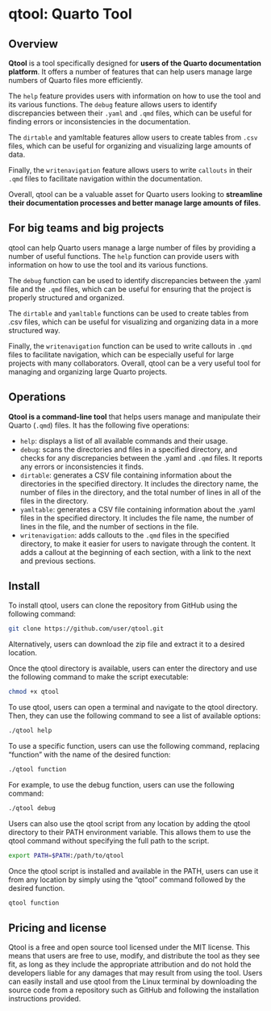 # qtool: Quarto Tool

## Overview

**Qtool** is a tool specifically designed for **users of the Quarto documentation platform**. It offers a number of features that can help users manage large numbers of Quarto files more efficiently.

The `help` feature provides users with information on how to use the tool and its various functions. The `debug` feature allows users to identify discrepancies between their `.yaml` and `.qmd` files, which can be useful for finding errors or inconsistencies in the documentation.

The `dirtable` and yamltable features allow users to create tables from `.csv` files, which can be useful for organizing and visualizing large amounts of data.

Finally, the `writenavigation` feature allows users to write `callouts` in their ``.qmd`` files to facilitate navigation within the documentation.

Overall, qtool can be a valuable asset for Quarto users looking to **streamline their documentation processes and better manage large amounts of files**.

## For big teams and big projects

qtool can help Quarto users manage a large number of files by providing a number of useful functions. The `help` function can provide users with information on how to use the tool and its various functions.

The `debug` function can be used to identify discrepancies between the .yaml file and the `.qmd` files, which can be useful for ensuring that the project is properly structured and organized. 

The `dirtable` and `yamltable` functions can be used to create tables from .csv files, which can be useful for visualizing and organizing data in a more structured way.

Finally, the `writenavigation` function can be used to write callouts in `.qmd` files to facilitate navigation, which can be especially useful for large projects with many collaborators. Overall, qtool can be a very useful tool for managing and organizing large Quarto projects.

## Operations

**Qtool is a command-line tool** that helps users manage and manipulate their Quarto (`.qmd`) files. It has the following five operations:

- `help`: displays a list of all available commands and their usage.
- `debug`: scans the directories and files in a specified directory, and checks for any discrepancies between the .yaml and ``.qmd`` files. It reports any errors or inconsistencies it finds.
- `dirtable`: generates a CSV file containing information about the directories in the specified directory. It includes the directory name, the number of files in the directory, and the total number of lines in all of the files in the directory.
- `yamltable`: generates a CSV file containing information about the .yaml files in the specified directory. It includes the file name, the number of lines in the file, and the number of sections in the file.
- `writenavigation`: adds callouts to the ``.qmd`` files in the specified directory, to make it easier for users to navigate through the content. It adds a callout at the beginning of each section, with a link to the next and previous sections.

## Install

To install qtool, users can clone the repository from GitHub using the following command:

```bash
git clone https://github.com/user/qtool.git
```

Alternatively, users can download the zip file and extract it to a desired location.

Once the qtool directory is available, users can enter the directory and use the following command to make the script executable:

```bash
chmod +x qtool
```

To use qtool, users can open a terminal and navigate to the qtool directory. Then, they can use the following command to see a list of available options:

```bash
./qtool help
```

To use a specific function, users can use the following command, replacing "function" with the name of the desired function:

```bash
./qtool function
```

For example, to use the debug function, users can use the following command:

```bash
./qtool debug
```

Users can also use the qtool script from any location by adding the qtool directory to their PATH environment variable. This allows them to use the qtool command without specifying the full path to the script.

```bash
export PATH=$PATH:/path/to/qtool
```

Once the qtool script is installed and available in the PATH, users can use it from any location by simply using the "qtool" command followed by the desired function.

```bash
qtool function
```

## Pricing and license

Qtool is a free and open source tool licensed under the MIT license. This means that users are free to use, modify, and distribute the tool as they see fit, as long as they include the appropriate attribution and do not hold the developers liable for any damages that may result from using the tool. Users can easily install and use qtool from the Linux terminal by downloading the source code from a repository such as GitHub and following the installation instructions provided.

